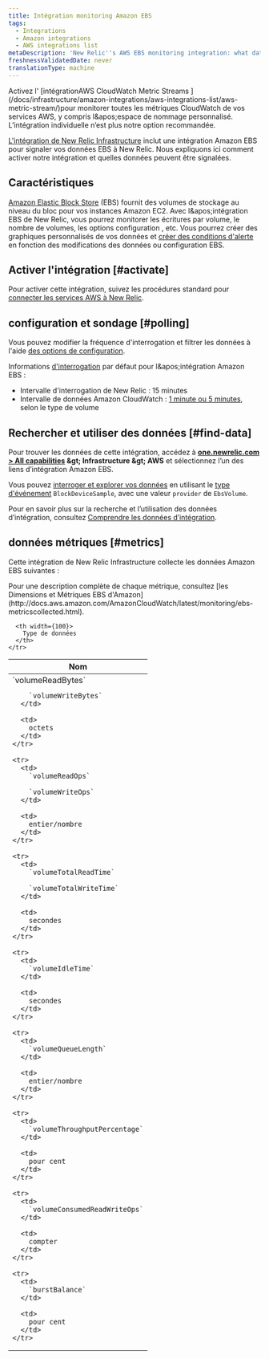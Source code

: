 ```yaml
---
title: Intégration monitoring Amazon EBS
tags:
  - Integrations
  - Amazon integrations
  - AWS integrations list
metaDescription: 'New Relic''s AWS EBS monitoring integration: what data it reports, and how to enable it.'
freshnessValidatedDate: never
translationType: machine
---
```


<Callout variant="important">
  Activez l' [intégrationAWS CloudWatch Metric Streams ](/docs/infrastructure/amazon-integrations/aws-integrations-list/aws-metric-stream/)pour monitorer toutes les métriques CloudWatch de vos services AWS, y compris l&amp;apos;espace de nommage personnalisé. L’intégration individuelle n’est plus notre option recommandée.
</Callout>

[L'intégration de New Relic Infrastructure](/docs/infrastructure/introduction-infra-monitoring) inclut une intégration Amazon EBS pour signaler vos données EBS à New Relic. Nous expliquons ici comment activer notre intégration et quelles données peuvent être signalées.

## Caractéristiques

[Amazon Elastic Block Store](https://aws.amazon.com/ebs/) (EBS) fournit des volumes de stockage au niveau du bloc pour vos instances Amazon EC2. Avec l&amp;apos;intégration EBS de New Relic, vous pourrez monitorer les écritures par volume, le nombre de volumes, les options configuration , etc. Vous pourrez créer des graphiques personnalisés de vos données et [créer des conditions d'alerte](/docs/infrastructure/new-relic-infrastructure/infrastructure-alert-conditions/infrastructure-alerts-add-edit-or-view-host-alert-information) en fonction des modifications des données ou configuration EBS.

## Activer l'intégration [#activate]

Pour activer cette intégration, suivez les procédures standard pour [connecter les services AWS à New Relic](/docs/infrastructure/infrastructure-integrations/getting-started/connect-aws-integrations-infrastructure).

## configuration et sondage [#polling]

Vous pouvez modifier la fréquence d'interrogation et filtrer les données à l'aide [des options de configuration](/docs/integrations/new-relic-integrations/getting-started/configure-polling-frequency-data-collection-cloud-integrations).

Informations [d'interrogation](/docs/infrastructure/amazon-integrations/aws-integrations-list/aws-polling-intervals-infrastructure-integrations) par défaut pour l&amp;apos;intégration Amazon EBS :

* Intervalle d'interrogation de New Relic : 15 minutes
* Intervalle de données Amazon CloudWatch : [1 minute ou 5 minutes](http://docs.aws.amazon.com/AmazonCloudWatch/latest/monitoring/ebs-metricscollected.html), selon le type de volume

## Rechercher et utiliser des données [#find-data]

Pour trouver les données de cette intégration, accédez à <DNT>**[one.newrelic.com &gt; All capabilities](https://one.newrelic.com/all-capabilities) &amp;gt; Infrastructure &amp;gt; AWS**</DNT> et sélectionnez l’un des liens d’intégration Amazon EBS.

Vous pouvez [interroger et explorer vos données](/docs/using-new-relic/data/understand-data/query-new-relic-data) en utilisant le [type d'événement](/docs/data-apis/understand-data/new-relic-data-types/#event-data) `BlockDeviceSample`, avec une valeur `provider` de `EbsVolume`.

Pour en savoir plus sur la recherche et l’utilisation des données d’intégration, consultez [Comprendre les données d’intégration](/docs/infrastructure/integrations/find-use-infrastructure-integration-data).

## données métriques [#metrics]

Cette intégration de New Relic Infrastructure collecte les données Amazon EBS suivantes :

<Callout variant="tip">
  Pour une description complète de chaque métrique, consultez [les Dimensions et Métriques EBS d'Amazon](http://docs.aws.amazon.com/AmazonCloudWatch/latest/monitoring/ebs-metricscollected.html).
</Callout>

<table>
  <thead>
    <tr>
      <th width={200}>
        Nom
      </th>

      <th width={100}>
        Type de données
      </th>
    </tr>
  </thead>

  <tbody>
    <tr>
      <td>
        `volumeReadBytes`

        `volumeWriteBytes`
      </td>

      <td>
        octets
      </td>
    </tr>

    <tr>
      <td>
        `volumeReadOps`

        `volumeWriteOps`
      </td>

      <td>
        entier/nombre
      </td>
    </tr>

    <tr>
      <td>
        `volumeTotalReadTime`

        `volumeTotalWriteTime`
      </td>

      <td>
        secondes
      </td>
    </tr>

    <tr>
      <td>
        `volumeIdleTime`
      </td>

      <td>
        secondes
      </td>
    </tr>

    <tr>
      <td>
        `volumeQueueLength`
      </td>

      <td>
        entier/nombre
      </td>
    </tr>

    <tr>
      <td>
        `volumeThroughputPercentage`
      </td>

      <td>
        pour cent
      </td>
    </tr>

    <tr>
      <td>
        `volumeConsumedReadWriteOps`
      </td>

      <td>
        compter
      </td>
    </tr>

    <tr>
      <td>
        `burstBalance`
      </td>

      <td>
        pour cent
      </td>
    </tr>
  </tbody>
</table>